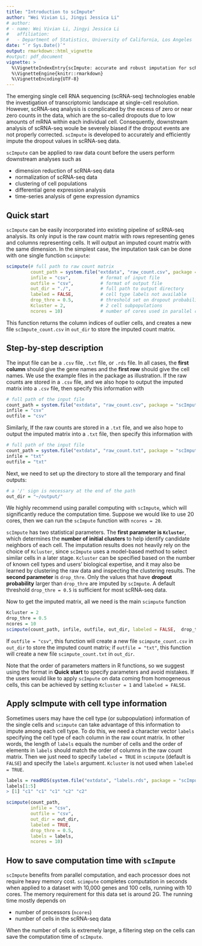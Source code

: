 ```yaml
---
title: "Introduction to scImpute"
author: "Wei Vivian Li, Jingyi Jessica Li"
# author:
# - name: Wei Vivian Li, Jingyi Jessica Li
#   affiliation: 
#   - Department of Statistics, University of California, Los Angeles
date: "`r Sys.Date()`"
output: rmarkdown::html_vignette
#output: pdf_document
vignette: >
  %\VignetteIndexEntry{scImpute: accurate and robust imputation for scRNA-seq data}
  %\VignetteEngine{knitr::rmarkdown}
  %\VignetteEncoding{UTF-8}
---
```



The emerging single cell RNA sequencing (scRNA-seq) technologies enable the investigation of transcriptomic landscape at single-cell resolution. However, scRNA-seq analysis is complicated by the excess of zero or near zero counts in the data, which are the so-called dropouts due to low amounts of mRNA within each individual cell. Consequently, downstream analysis of scRNA-seq woule be severely biased if the dropout events are not properly corrected. `scImpute` is developed to accurately and efficiently impute the dropout values in scRNA-seq data.

`scImpute` can be applied to raw data count before the users perform downstream analyses such as

- dimension reduction of scRNA-seq data
- normalization of scRNA-seq data
- clustering of cell populations
- differential gene expression analysis
- time-series analysis of gene expression dynamics


## Quick start

`scImpute` can be easily incorporated into existing pipeline of scRNA-seq analysis.
Its only input is the raw count matrix with rows representing genes and columns representing cells. It will output an imputed count matrix with the same dimension.
In the simplest case, the imputation task can be done with one single function `scimpute`:
```r
scimpute(# full path to raw count matrix
         count_path = system.file("extdata", "raw_count.csv", package = "scImpute"), 
         infile = "csv",           # format of input file
         outfile = "csv",          # format of output file
         out_dir = "./",           # full path to output directory
         labeled = FALSE,          # cell type labels not available
         drop_thre = 0.5,          # threshold set on dropout probability
         Kcluster = 2,             # 2 cell subpopulations
         ncores = 10)              # number of cores used in parallel computation
```
This function returns the column indices of outlier cells, and creates a new file `scImpute_count.csv` in `out_dir` to store the imputed count matrix.


## Step-by-step description

The input file can be a `.csv` file, `.txt` file, or `.rds` file. In all cases, the **first column** should give the gene names and the **first row** should give the cell names. We use the example files in the package as illustration. If the raw counts are stored in a `.csv` file, and we also hope to output the imputed matrix into a `.csv` file, then specify this information with
```r
# full path of the input file
count_path = system.file("extdata", "raw_count.csv", package = "scImpute")
infile = "csv"
outfile = "csv"
```
Similarly, If the raw counts are stored in a `.txt` file, and we also hope to output the imputed matrix into a `.txt` file, then specify this information with
```r
# full path of the input file
count_path = system.file("extdata", "raw_count.txt", package = "scImpute")
infile = "txt"
outfile = "txt"
```
Next, we need to set up the directory to store all the temporary and final outputs:
```r
# a '/' sign is necessary at the end of the path
out_dir = "~/output/"
```


We highly recommend using parallel computing with `scImpute`, which will significantly reduce the computation time. Suppose we would like to use 20 cores, then we can run the `scImpute` function with `ncores = 20`.

`scImpute` has two statistical parameters. 
The **first parameter is `Kcluster`**, which determines the **number of initial clusters** to help identify candidate neighbors of each cell. The imputation results does not heavily rely on the choice of `Kcluster`, since `scImpute` uses a model-based method to select similar cells in a later stage. `Kcluster` can be specified based on the number of known cell types and users' biological expertise, and it may also be learned by clustering the raw data and inspecting the clustering results.
The **second parameter** is `drop_thre`. Only the values that have **dropout probability** larger than `drop_thre` are imputed by `scImpute`. A default threshold `drop_thre = 0.5` is sufficient for most scRNA-seq data. 

Now to get the imputed matrix, all we need is the main `scimpute` function
```r
Kcluster = 2
drop_thre = 0.5
ncores = 10
scimpute(count_path, infile, outfile, out_dir, labeled = FALSE,  drop_thre, Kcluster, ncores)  
```
If `outfile = "csv"`, this function will create a new file `scimpute_count.csv` in `out_dir` to store the imputed count matrix; if `outfile = "txt"`, this function will create a new file `scimpute_count.txt` in `out_dir`.

Note that the order of parameters matters in R functions, so we suggest using the format in **Quick start** to specify parameters and avoid mistakes. If the users would like to apply `scImpute` on data coming from homogeneous cells, this can be achieved by setting `Kcluster = 1` and `labeled = FALSE`. 

## Apply scImpute with cell type information

Sometimes users may have the cell type (or subpopulation) information of the single cells and `scimpute` can take advantage of this information to impute among each cell type. To do this, we need a character vector `labels` specifying the cell type of each column in the raw count matrix. In other words, the length of `labels` equals the number of cells and the order of elements in `labels` should match the order of columns in the raw count matrix. Then we just need to specify `labeled = TRUE` in `scimpute` (default is `FALSE`) and specify the `labels` argument. `Kcluster` is not used when `labeled = TRUE`.
```r
labels = readRDS(system.file("extdata", "labels.rds", package = "scImpute"))
labels[1:5]
> [1] "c1" "c1" "c1" "c2" "c2"

scimpute(count_path, 
         infile = "csv", 
         outfile = "csv", 
         out_dir = out_dir,
         labeled = TRUE, 
         drop_thre = 0.5,
         labels = labels, 
         ncores = 10)
```


## How to save computation time with `scImpute`

`scImpute` benefits from parallel computation, and each processor does not require heavy memory cost. `scimpute` completes computation in seconds when applied to a dataset with 10,000 genes and 100 cells, running with 10 cores. The memory requirement for this data set is around 2G. The running time mostly depends on

* number of processors (`ncores`)
* number of cells in the scRNA-seq data

When the number of cells is extremely large, a filtering step on the cells can save the computation time of `scImpute`.